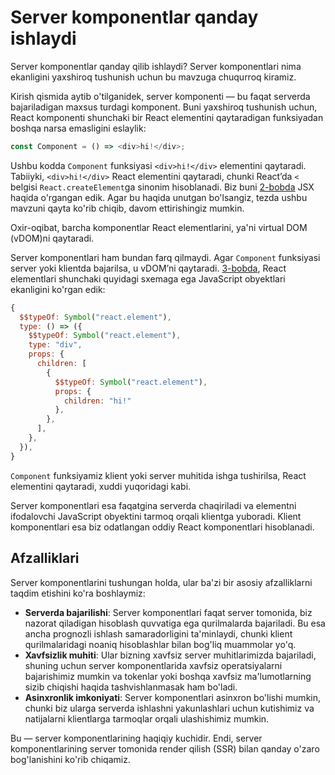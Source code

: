 # Server komponentlar qanday ishlaydi

Server komponentlar qanday qilib ishlaydi? Server komponentlari nima ekanligini yaxshiroq tushunish uchun bu mavzuga chuqurroq kiramiz.

Kirish qismida aytib o'tilganidek, server komponenti — bu faqat serverda bajariladigan maxsus turdagi komponent. Buni yaxshiroq tushunish uchun, React komponenti shunchaki bir React elementini qaytaradigan funksiyadan boshqa narsa emasligini eslaylik:
``` js copy
const Component = () => <div>hi!</div>;
```

Ushbu kodda `Component` funksiyasi `<div>hi!</div>` elementini qaytaradi. Tabiiyki, `<div>hi!</div>` React elementini qaytaradi, chunki React’da `<` belgisi `React.createElement`ga sinonim hisoblanadi. Biz buni [2-bobda](/docs/react/jsx) JSX haqida o'rgangan edik. Agar bu haqida unutgan bo'lsangiz, tezda ushbu mavzuni qayta ko'rib chiqib, davom ettirishingiz mumkin.

Oxir-oqibat, barcha komponentlar React elementlarini, ya'ni virtual DOM (vDOM)ni qaytaradi.

Server komponentlari ham bundan farq qilmaydi. Agar `Component` funksiyasi server yoki klientda bajarilsa, u vDOM’ni qaytaradi. [3-bobda](/docs/react/virtual-dom), React elementlari shunchaki quyidagi sxemaga ega JavaScript obyektlari ekanligini ko'rgan edik:
``` js copy
{
  $$typeOf: Symbol("react.element"),
  type: () => ({
    $$typeOf: Symbol("react.element"),
    type: "div",
    props: {
      children: [
        {
          $$typeOf: Symbol("react.element"),
          props: {
            children: "hi!"
          },
        },
      ],
    },
  }),
}
```

`Component` funksiyamiz klient yoki server muhitida ishga tushirilsa, React elementini qaytaradi, xuddi yuqoridagi kabi.

Server komponentlari esa faqatgina serverda chaqiriladi va elementni ifodalovchi JavaScript obyektini tarmoq orqali klientga yuboradi. Klient komponentlari esa biz odatlangan oddiy React komponentlari hisoblanadi.

## Afzalliklari

Server komponentlarini tushungan holda, ular ba'zi bir asosiy afzalliklarni taqdim etishini ko'ra boshlaymiz:
- **Serverda bajarilishi**: Server komponentlari faqat server tomonida, biz nazorat qiladigan hisoblash quvvatiga ega qurilmalarda bajariladi. Bu esa ancha prognozli ishlash samaradorligini ta'minlaydi, chunki klient qurilmalaridagi noaniq hisoblashlar bilan bog'liq muammolar yo'q.
- **Xavfsizlik muhiti**: Ular bizning xavfsiz server muhitlarimizda bajariladi, shuning uchun server komponentlarida xavfsiz operatsiyalarni bajarishimiz mumkin va tokenlar yoki boshqa xavfsiz ma'lumotlarning sizib chiqishi haqida tashvishlanmasak ham bo'ladi.
- **Asinxronlik imkoniyati**: Server komponentlari asinxron bo'lishi mumkin, chunki biz ularga serverda ishlashni yakunlashlari uchun kutishimiz va natijalarni klientlarga tarmoqlar orqali ulashishimiz mumkin.

Bu — server komponentlarining haqiqiy kuchidir. Endi, server komponentlarining server tomonida render qilish (SSR) bilan qanday o'zaro bog'lanishini ko'rib chiqamiz.
